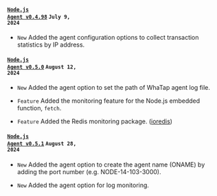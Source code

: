 #### <code class='changelog-service'><a href="https://docs.whatap.io/release-notes/nodejs/nodejs-0_4_98">Node.js Agent v0.4.98</a></code> <code class='changelog-date'>July 9, 2024</code>

- <code class="New">New</code> Added the agent configuration options to collect transaction statistics by IP address.

#### <code class='changelog-service'><a href="https://docs.whatap.io/release-notes/nodejs/nodejs-0_5_0">Node.js Agent v0.5.0</a></code> <code class='changelog-date'>August 12, 2024</code>

- <code class="New">New</code> Added the agent option to set the path of WhaTap agent log file.

- <code class="Feature" type="1">Feature</code> Added the monitoring feature for the Node.js embedded function, <code>fetch</code>.

- <code class="Feature" type="1">Feature</code> Added the Redis monitoring package. (<a href="https://www.npmjs.com/package/ioredis" target="_blank" rel="noopener noreferrer">ioredis</a>)

#### <code class='changelog-service'><a href="https://docs.whatap.io/release-notes/nodejs/nodejs-0_5_1">Node.js Agent v0.5.1</a></code> <code class='changelog-date'>August 28, 2024</code>

- <code class="New" type="1">New</code> Added the agent option to create the agent name (ONAME) by adding the port number (e.g. NODE-14-103-3000).

- <code class="New" type="1">New</code> Added the agent option for log monitoring.

